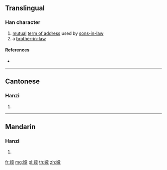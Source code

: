 {{also|婭}}
==Translingual==

===Han character===
{{Han char|rn=38|rad=女|as=06|sn=9|four=|canj=VMTC|ids=⿰女亚}}

# [[mutual]] [[term of address]] used by [[sons-in-law]]
# a [[brother-in-law]]

====References====
* {{Han ref|kx=0261.321|hdz=21043.010|uh=5A05|ud=23045}}

----

==Cantonese==

===Hanzi===
{{yue-hanzi|jyut=[[aa3]]|y=a3|tra=婭}}

# {{defn|lang=yue|sort=女06}}

----

==Mandarin==

===Hanzi===
{{cmn-hanzi|tra=婭|pin=[[yà]] ([[ya4]])|wg=ya<sup>4</sup>}}

# {{defn|lang=cmn|sort=女06}}

[[fr:娅]]
[[mg:娅]]
[[pl:娅]]
[[th:娅]]
[[zh:娅]]